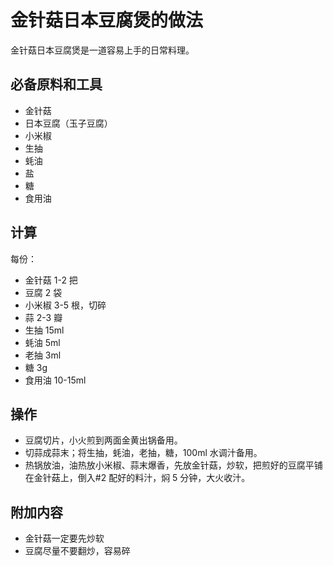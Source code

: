 # 金针菇日本豆腐煲的做法

金针菇日本豆腐煲是一道容易上手的日常料理。

## 必备原料和工具

- 金针菇
- 日本豆腐（玉子豆腐）
- 小米椒
- 生抽
- 蚝油
- 盐
- 糖
- 食用油

## 计算

每份：

- 金针菇 1-2 把
- 豆腐 2 袋
- 小米椒 3-5 根，切碎
- 蒜 2-3 瓣
- 生抽 15ml
- 蚝油 5ml
- 老抽 3ml
- 糖 3g
- 食用油 10-15ml

## 操作

- 豆腐切片，小火煎到两面金黄出锅备用。
- 切蒜成蒜末；将生抽，蚝油，老抽，糖，100ml 水调汁备用。
- 热锅放油，油热放小米椒、蒜末爆香，先放金针菇，炒软，把煎好的豆腐平铺在金针菇上，倒入#2 配好的料汁，焖 5 分钟，大火收汁。

## 附加内容

- 金针菇一定要先炒软
- 豆腐尽量不要翻炒，容易碎


